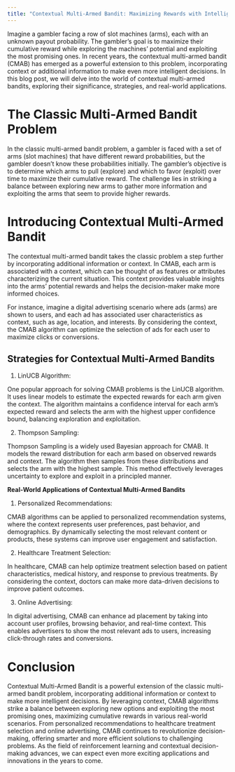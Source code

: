 ```yaml
---
title: "Contextual Multi-Armed Bandit: Maximizing Rewards with Intelligent Decision-Making"
---
```

::: justify
Imagine a gambler facing a row of slot machines (arms), each with an unknown payout probability. The gambler's goal is to maximize their cumulative reward while exploring the machines' potential and exploiting the most promising ones. In recent years, the contextual multi-armed bandit (CMAB) has emerged as a powerful extension to this problem, incorporating context or additional information to make even more intelligent decisions. In this blog post, we will delve into the world of contextual multi-armed bandits, exploring their significance, strategies, and real-world applications.

# The Classic Multi-Armed Bandit Problem

In the classic multi-armed bandit problem, a gambler is faced with a set of arms (slot machines) that have different reward probabilities, but the gambler doesn't know these probabilities initially. The gambler's objective is to determine which arms to pull (explore) and which to favor (exploit) over time to maximize their cumulative reward. The challenge lies in striking a balance between exploring new arms to gather more information and exploiting the arms that seem to provide higher rewards.

# Introducing Contextual Multi-Armed Bandit

The contextual multi-armed bandit takes the classic problem a step further by incorporating additional information or context. In CMAB, each arm is associated with a context, which can be thought of as features or attributes characterizing the current situation. This context provides valuable insights into the arms' potential rewards and helps the decision-maker make more informed choices.

For instance, imagine a digital advertising scenario where ads (arms) are shown to users, and each ad has associated user characteristics as context, such as age, location, and interests. By considering the context, the CMAB algorithm can optimize the selection of ads for each user to maximize clicks or conversions.

## Strategies for Contextual Multi-Armed Bandits

1. LinUCB Algorithm:

One popular approach for solving CMAB problems is the LinUCB algorithm. It uses linear models to estimate the expected rewards for each arm given the context. The algorithm maintains a confidence interval for each arm's expected reward and selects the arm with the highest upper confidence bound, balancing exploration and exploitation.

2. Thompson Sampling:

Thompson Sampling is a widely used Bayesian approach for CMAB. It models the reward distribution for each arm based on observed rewards and context. The algorithm then samples from these distributions and selects the arm with the highest sample. This method effectively leverages uncertainty to explore and exploit in a principled manner.

**Real-World Applications of Contextual Multi-Armed Bandits**

1. Personalized Recommendations:

CMAB algorithms can be applied to personalized recommendation systems, where the context represents user preferences, past behavior, and demographics. By dynamically selecting the most relevant content or products, these systems can improve user engagement and satisfaction.

2. Healthcare Treatment Selection:

In healthcare, CMAB can help optimize treatment selection based on patient characteristics, medical history, and response to previous treatments. By considering the context, doctors can make more data-driven decisions to improve patient outcomes.

3. Online Advertising:

In digital advertising, CMAB can enhance ad placement by taking into account user profiles, browsing behavior, and real-time context. This enables advertisers to show the most relevant ads to users, increasing click-through rates and conversions.

# Conclusion

Contextual Multi-Armed Bandit is a powerful extension of the classic multi-armed bandit problem, incorporating additional information or context to make more intelligent decisions. By leveraging context, CMAB algorithms strike a balance between exploring new options and exploiting the most promising ones, maximizing cumulative rewards in various real-world scenarios. From personalized recommendations to healthcare treatment selection and online advertising, CMAB continues to revolutionize decision-making, offering smarter and more efficient solutions to challenging problems. As the field of reinforcement learning and contextual decision-making advances, we can expect even more exciting applications and innovations in the years to come.
:::